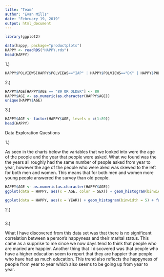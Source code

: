 ```yaml
---
title: "Team"
author: "Evan Mills"
date: "February 19, 2019"
output: html_document
---
```


```r
library(ggplot2)

data(happy, package="productplots")
HAPPY <- readRDS("HAPPY.rds")
head(HAPPY)
```

1.)
```r
HAPPY$POLVIEWS[HAPPY$POLVIEWS=="IAP" | HAPPY$POLVIEWS=="DK" | HAPPY$POLVIEWS=="NA"] <- NA
```

2.)
```r
HAPPY$AGE[HAPPY$AGE == "89 OR OLDER"] <- 89
HAPPY$AGE <- as.numeric(as.character(HAPPY$AGE))
unique(HAPPY$AGE)
```

3.)
```r
HAPPY$AGE <- factor(HAPPY$AGE, levels = c(1:89))
head(HAPPY)
```

Data Exploration Questions

1.)

As seen in the charts below the variables that we looked into were the age of the people and the year that people were asked. What we found was the the years all roughly had the same number of people asked from year to year, however the age of the people who were aked was skewed to the left for both men and women. This means that for both men and women more young people answered the survey than old people.

```r
HAPPY$AGE <- as.numeric(as.character(HAPPY$AGE))
ggplot(data = HAPPY, aes(x = AGE, color = SEX)) + geom_histogram(binwidth = 2) + facet_wrap(~SEX) + ggtitle("Number of people asked vs age")

ggplot(data = HAPPY, aes(x = YEAR)) + geom_histogram(binwidth = 5) + facet_wrap(~SEX) + ggtitle("Number of people vs Year")
```

2.)
```R

```

3.)

What I have discovered from this data set was that there is no significant correlation between a person's happyness and their marital status. This came as a supprise to me since we now days tend to think that people who are maried are happier. Another thing that I discovered was that people who have a higher education seem to report that they are happier than people who have had as much education. This trend also reflects the happyness of people from year to year which also seems to be going up from year to year. 